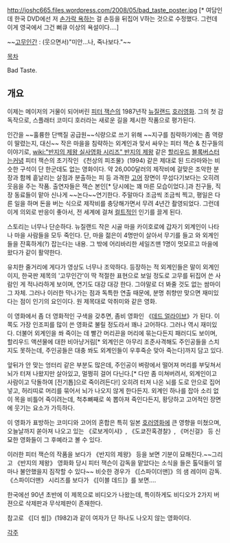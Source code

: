 http://joshc665.files.wordpress.com/2008/05/bad_taste_poster.jpg
[* 여담인데 한국 DVD에선 저 [[손가락 욕]]하는 걸 손등을 뒤집어 V하는 것으로 수정했다. 그런데 이게 영국에서 그건 뻐큐 이상의 욕설이다….]

~~[[몽키 D. 루피|고무인간]] : (웃으면서)"미안...나, 죽나보다."~~

[[목차]]

Bad Taste.

== 개요 ==
이제는 메이저의 거물이 되어버린 [[피터 잭슨]]의 1987년작 [[뉴질랜드]] [[호러영화]]. 그의 첫 감독작으로, 스플래터 코미디 호러라는 새로운 길을 제시한 작품으로 평가된다.

인간을 ~~훌륭한 단백질 공급원~~식량으로 쓰기 위해 ~~지구를 침략하기에는 좀 역량이 딸렸는지, 대신~~ 작은 마을을 침략하는 외계인과 맞서 싸우는 피터 잭슨 & 친구들의 이야기로, [[wiki:"반지의 제왕 실사영화 시리즈" 반지의 제왕]] 같은 [[할리우드]] [[블록버스터]]는커녕 피터 잭슨의 초기작인 《천상의 피조물》(1994) 같은 제대로 된 드라마와는 비슷한 구석이 단 한군데도 없는 영화이다. 약 26,000달러의 제작비에 걸맞은 조악한 분장과 함께 흩날리는 살점과 분출하는 피 등 과격한 [[고어]] 장면이 무섭다기보다는 오히려 웃음을 주는 작품. 출연자들은 잭슨 본인[* 당시에는 꽤 마른 모습이었다.]과 친구들, 직장 동료들이 맡아 신나게 ~~논다~~연기한다. 주말마다 조금씩 조금씩 찍고, 평일은 다른 일을 하며 돈을 버는 식으로 제작비를 충당해가면서 무려 4년간 촬영되었다. 그런데 이게 의외로 반응이 좋아서, 전 세계에 걸쳐 [[컬트]]적인 인기를 끌게 된다.

스토리는 너무나 단순하다. 뉴질랜드 작은 시골 마을 카이호로에 갑자기 외계인이 나타나 마을 사람들을 모두 죽인다. 단, 마을 젊은이 4명만이 살아서 무기를 들고 와 외계인들을 잔혹하게(?) 잡는다는 내용. 그 밖에 어리바리한 세일즈맨 1명이 멋모르고 마을에 왔다가 같이 활약한다.

유치한 줄거리에 게다가 영상도 너무나 조악하다. 등장하는 적 외계인들은 말이 외계인이지, 한국판 제목의 '고무인간'이 딱 적절한 표현으로 보일 정도로 고무를 뒤집어 쓴 사람인 게 적나라하게 보이며, 연기도 대강 대강 한다. 그야말로 더 봐줄 것도 없는 쌈마이 그 자체. 그러나 이러한 막나가는 점과 독특한 연출 때문에, 분명 취향만 맞으면 재미있다는 점이 인기의 요인이다. 원 제목대로 악취미와 같은 영화.

이 영화에서 좀 더 영화적인 구색을 갖추면, 좀비 영화인 《[[데드 얼라이브]]》가 된다. 이쪽도 가장 인조피를 많이 쓴 영화로 불릴 정도라서 꽤나 고어하다. 그러나 역시 재미있다. 더불어 외계인을 쏴 죽이는 데 빨간 머리끈을 머리에 묶는다든지 패러디도 보이며, 할리우드 액션물에 대한 비아냥거림[* 외계인은 아무리 조준사격해도 주인공들을 스치지도 못하는데, 주인공들은 대충 쏴도 외계인들이 우후죽순 맞아 죽는다]까지 담고 있다.

앞뒤가 안 맞는 엉터리 같은 부분도 많은데, 주인공이 벼랑에서 떨어져 머리를 부딪쳐서 뇌가 터져 나왔지만 살아있고, 멀쩡히 걸어 다닌다.[* 다만 좀 미쳐버려서, 외계인이고 사람이고 닥돌하여 [전기톱]으로 죽이려든다!] 오히려 터져 나온 뇌를 도로 안으로 집어넣고, 허리띠로 머리를 묶어서 뇌가 나오지 않게 한다든지. 외계인 하나를 잡아 소리 없이 목을 비틀어 죽이려는데, 척추뼈째로 쏙 뽑아져 죽인다든지, 황당하고 고어적인 장면에 웃기는 요소가 가득하다.

이 영화가 표방하는 코미디와 고어의 혼합은 특히 일본 [[호러영화]]에 큰 영향을 미쳤으며, 오늘날까지 쏟아져 나오고 있는 《로보게이샤》, 《도쿄잔혹경찰》, 《머신걸》 등 신묘한 영화들이 그 후예라고 볼 수 있다.

이러한 피터 잭슨의 작품을 보다가 《반지의 제왕》 등을 보면 기분이 묘해진다.~~그리고 《반지의 제왕》 영화화 당시 피터 잭슨이 감독을 맡았다는 소식을 들은 톨덕들이 얼마나 불안했을지 짐작할 수 있다~~ 비슷한 경우가 《[스파이더맨]》의 샘 레이미 감독. 《스파이더맨》 시리즈를 보다가 《[이블 데드]》를 보면….

한국에선 90년 초반에 이 제목으로 비디오가 나왔는데, 특이하게도 비디오가 2가지 버젼으로 삭제판과 무삭제판이 존재한다.

참고로 《[더 씽]》(1982)과 같이 여자가 단 하나도 나오지 않는 영화이다.

[[각주]]
